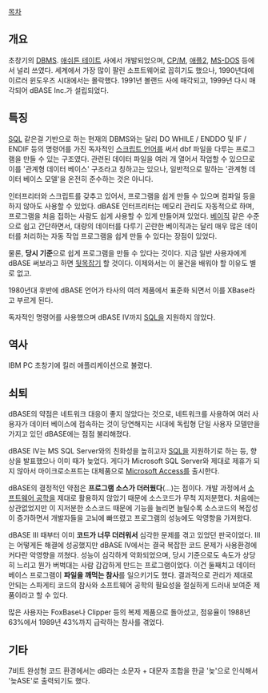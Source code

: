 [[목차]]
== 개요 ==
초창기의 [[DBMS]]. [[애쉬튼 테이트]] 사에서 개발되었으며, [[CP/M]], [[애플2]], [[MS-DOS]] 등에서 널리 쓰였다. 세계에서 가장 많이 팔린 소프트웨어로 꼽히기도 했으나, 1990년대에 이르러 윈도우즈 시대에서는 몰락했다. 1991년 볼랜드 사에 매각되고, 1999년 다시 매각되어 dBASE Inc.가 설립되었다.

== 특징 ==
[[SQL]] 같은걸 기반으로 하는 현재의 DBMS와는 달리 DO WHILE / ENDDO 및 IF / ENDIF 등의 명령어를 가진 독자적인 [[스크립트 언어]]를 써서 dbf 파일을 다루는 프로그램을 만들 수 있는 구조였다. 관련된 데이터 파일을 여러 개 열어서 작업할 수 있으므로 이를 '관계형 데이터 베이스' 구조라고 칭하고는 있으나, 일반적으로 말하는 '관계형 데이터 베이스 모델'을 온전히 준수하는 것은 아니다.

인터프리터와 스크립트를 갖추고 있어서, 프로그램을 쉽게 만들 수 있으며 컴파일 등을 하지 않아도 사용할 수 있었다. dBASE 인터프리터는 메모리 관리도 자동적으로 하며, 프로그램을 처음 접하는 사람도 쉽게 사용할 수 있게 만들어져 있었다. [[베이직]] 같은 수준으로 쉽고 간단하면서, 대량의 데이터를 다루기 곤란한 베이직과는 달리 매우 많은 데이터를 처리하는 자동 작업 프로그램을 쉽게 만들 수 있다는 장점이 있었다.

물론, '''당시 기준'''으로 쉽게 프로그램을 만들 수 있다는 것이다. 지금 일반 사용자에게 dBASE 써보라고 하면 [[뒷목잡기]] 할 것이다. 이제와서는 이 물건을 배워야 할 이유도 별로 없고.

1980년대 후반에 dBASE 언어가 타사의 여러 제품에서 표준화 되면서 이를 XBase라고 부르게 된다.

독자적인 명령어를 사용했으며 dBASE IV까지 [[SQL]]을 지원하지 않았다.

== 역사 ==
IBM PC 초창기에 킬러 애플리케이션으로 불렸다.

== 쇠퇴 ==
dBASE의 약점은 네트워크 대응이 좋지 않았다는 것으로, 네트워크를 사용하여 여러 사용자가 데이터 베이스에 접속하는 것이 당연해지는 시대에 독립형 단일 사용자 모델만을 가지고 있던 dBASE에는 점점 불리해졌다.

dBASE IV는 MS SQL Server와의 친화성을 높히고자 [[SQL]]을 지원하기로 하는 등, 향상을 발표했으나 이미 때가 늦었다. 게다가 Microsoft SQL Server와 제대로 제휴가 되지 않아서 마이크로소프트는 대체품으로 [[Microsoft Access]]를 출시한다.

dBASE의 결정적인 약점은 '''프로그램 소스가 더러웠다'''(…)는 점이다. 개발 과정에서 [[소프트웨어 공학]]을 제대로 활용하지 않았기 때문에 소스코드가 무척 지저분했다. 처음에는 상관없었지만 이 지저분한 소스코드 때문에 기능을 늘리면 늘릴수록 소스코드의 복잡성이 증가하면서 개발자들을 고뇌에 빠뜨렸고 프로그램의 성능에도 악영향을 가져왔다.

dBASE III 때부터 이미 '''코드가 너무 더러워서''' 심각한 문제를 겪고 있었던 판국이었다. III는 어떻게든 해결에 성공했지만 dBASE IV에서는 결국 복잡한 코드 문제가 사용환경에 커다란 악영향을 끼쳤다. 성능이 심각하게 악화되었으며, 당시 기준으로도 속도가 상당히 느리고 뭔가 버벅대는 사람 갑갑하게 만드는 프로그램이었다. 이건 둘째치고 데이터 베이스 프로그램이 '''파일을 깨먹는 참사'''를 일으키기도 했다. 결과적으로 관리가 제대로 안되는 스파게티 코드의 참사와 소프트웨어 공학의 필요성을 절실하게 드러내 보여준 제품이라고 할 수 있다.

많은 사용자는 FoxBase나 Clipper 등의 복제 제품으로 돌아섰고, 점유율이 1988년 63%에서 1989년 43%까지 급락하는 참사를 겪었다.

== 기타 ==
7비트 완성형 코드 환경에서는 dB라는 소문자 + 대문자 조합을 한글 '늦'으로 인식해서 '늦ASE'로 출력되기도 했다.
